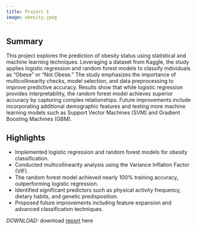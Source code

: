 ```yaml
---
title: Project 1
image: obesity.jpeg
---
```

## Summary
This project explores the prediction of obesity status using statistical and machine learning techniques. Leveraging a dataset from Kaggle, the study applies logistic regression and random forest models to classify individuals as "Obese" or "Not Obese." The study emphasizes the importance of multicollinearity checks, model selection, and data preprocessing to improve predictive accuracy. Results show that while logistic regression provides interpretability, the random forest model achieves superior accuracy by capturing complex relationships. Future improvements include incorporating additional demographic features and testing more machine learning models such as Support Vector Machines (SVM) and Gradient Boosting Machines (GBM).

## Highlights
- Implemented logistic regression and random forest models for obesity classification.  
- Conducted multicollinearity analysis using the Variance Inflation Factor (VIF).  
- The random forest model achieved nearly 100% training accuracy, outperforming logistic regression.  
- Identified significant predictors such as physical activity frequency, dietary habits, and genetic predisposition.  
- Proposed future improvements including feature expansion and advanced classification techniques.  

*DOWNLOAD:* download [report](/101C_Final_Paper.pdf) here
